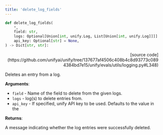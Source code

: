 ```yaml
---
title: 'delete_log_fields'
---
```


```python
def delete_log_fields(
    *,
    field: str,
    logs: Optional[Union[int, unify.Log, List[Union[int, unify.Log]]]] = None,
    api_key: Optional[str] = None,
) -> Dict[str, str]:
```

<p align="right">[source code](https://github.com/unifyai/unify/tree/137677af4506c408b4c8d93773c0894384bd7e15/unify/evals/utils/logging.py#L348)</p>

Deletes an entry from a log.

**Arguments**:

- `field` - Name of the field to delete from the given logs.
- `logs` - log(s) to delete entries from.
- `api_key` - If specified, unify API key to be used. Defaults to the value in the



**Returns**:

A message indicating whether the log entries were successfully deleted.